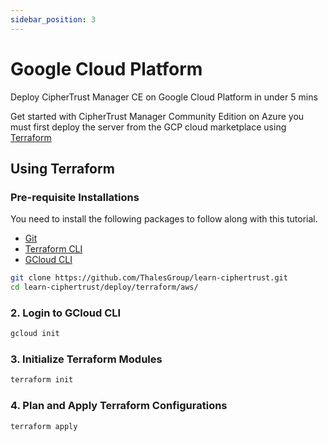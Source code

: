```yaml
---
sidebar_position: 3
---
```


# Google Cloud Platform

Deploy CipherTrust Manager CE on Google Cloud Platform in under 5 mins

Get started with CipherTrust Manager Community Edition on Azure you must first deploy the server from the GCP cloud marketplace using [Terraform](##using-terraform)

## Using Terraform


<YoutubeEmbed embedId="q6jNmuq1ZUY" github="https://github.com/ThalesGroup/learn-ciphertrust/tree/main/deploy/terraform/gcp" />

### Pre-requisite Installations
You need to install the following packages to follow along with this tutorial.
* [Git](https://gitscm.org)
* [Terraform CLI](https://terraform.io/downloads)
* [GCloud CLI](https://cloud.google.com/sdk/docs/install-sdk#installing_the_latest_version)

```bash title="Terminal"
git clone https://github.com/ThalesGroup/learn-ciphertrust.git
cd learn-ciphertrust/deploy/terraform/aws/
```

### 2. Login to GCloud CLI
```bash title="Terminal"
gcloud init
```

### 3. Initialize Terraform Modules
```bash title="Terminal"
terraform init
```

### 4. Plan and Apply Terraform Configurations
```bash title="Terminal"
terraform apply
```


<TutorialFooter />